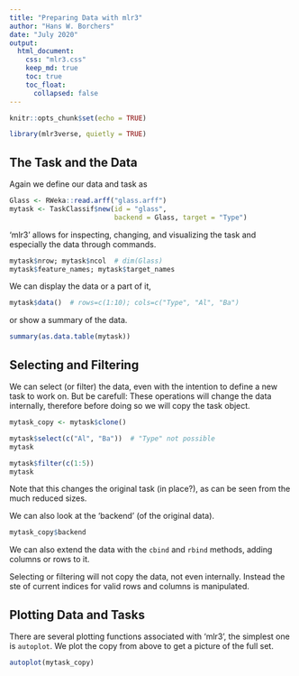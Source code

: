 ```yaml
---
title: "Preparing Data with mlr3"
author: "Hans W. Borchers"
date: "July 2020"
output:
  html_document:
    css: "mlr3.css"
    keep_md: true
    toc: true
    toc_float:
      collapsed: false
---
```


```r
knitr::opts_chunk$set(echo = TRUE)
```

```r
library(mlr3verse, quietly = TRUE)
```


## The Task and the Data

Again we define our data and task as 
```r
Glass <- RWeka::read.arff("glass.arff")
mytask <- TaskClassif$new(id = "glass",
                          backend = Glass, target = "Type")
```

'mlr3' allows for inspecting, changing, and visualizing the task and especially the data through commands.
```r
mytask$nrow; mytask$ncol  # dim(Glass)
mytask$feature_names; mytask$target_names
```

We can display the data or a part of it,
```r
mytask$data()  # rows=c(1:10); cols=c("Type", "Al", "Ba")
```

or show a summary of the data.
```r
summary(as.data.table(mytask))
```


## Selecting and Filtering

We can select (or filter) the data, even with the intention to define a new task to work on. But be carefull: These operations will change the data internally, therefore before doing so we will copy the task object.
```r
mytask_copy <- mytask$clone()

mytask$select(c("Al", "Ba"))  # "Type" not possible
mytask

mytask$filter(c(1:5))
mytask
```

Note that this changes the original task (in place?), as can be seen from the much reduced sizes.

We can also look at the 'backend' (of the original data).
```r
mytask_copy$backend
```

We can also extend the data with the `cbind` and `rbind` methods, adding columns or rows to it.

Selecting or filtering will not copy the data, not even internally. Instead the ste of current indices for valid rows and columns is manipulated.


## Plotting Data and Tasks

There are several plotting functions associated with 'mlr3', the simplest one is `autoplot`. We plot the copy from above to get a picture of the full set.
```r
autoplot(mytask_copy)
```

